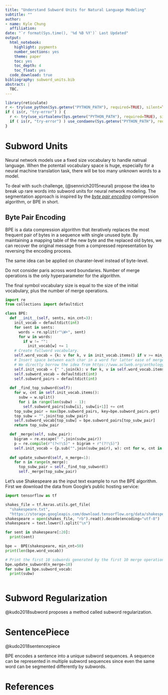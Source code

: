 ```yaml
---
title: "Understand Subword Units for Natural Language Modeling"
subtitle: ""
author:
- name: Kyle Chung
  affiliation:
date: "`r format(Sys.time(), '%d %B %Y')` Last Updated"
output:
  html_notebook: 
    highlight: pygments
    number_sections: yes
    theme: paper
    toc: yes
    toc_depth: 4
    toc_float: yes
  code_download: true
bibliography: subword_units.bib
abstract: |
  TBC.
---
```

<!--For equation reference in Rmd.-->
<script type="text/x-mathjax-config">
MathJax.Hub.Config({
  TeX: { equationNumbers: { autoNumber: "AMS" } }
});
</script>

```r
library(reticulate)
r <- try(use_python(Sys.getenv("PYTHON_PATH"), required=TRUE), silent=TRUE)
if ( is(r, "try-error") ) {
  r <- try(use_virtualenv(Sys.getenv("PYTHON_PATH"), required=TRUE), silent=TRUE)
  if ( is(r, "try-error") ) use_condaenv(Sys.getenv("PYTHON_PATH"), required=TRUE)
}
```

# Subword Units

Neural network models use a fixed size vocabulary to handle natrual language.
When the potentail vocabulary space is huge,
especially for a neural machine translation task,
there will be too many unknown words to a model.

To deal with such challenge,
(@sennrich2015neural) propose the idea to break up rare words into subword units for neural network modeling.
The segmentation approach is inspired by the [*byte pair encoding*](https://en.wikipedia.org/wiki/Byte_pair_encoding) compression algorithm,
or BPE in short.

## Byte Pair Encoding

BPE is a data compression algorithm that iteratively replaces the most frequent pair of bytes in a sequence with single unused byte.
By maintaining a mapping table of the new byte and the replaced old bytes,
we can recover the original message from a compressed representation by reversing the encoding process.

The same idea can be applied on charater-level instead of byte-level.

Do not consider paris across word boundaries.
Number of merge operations is the only hyperparameter for the algorithm.

The final symbol vocabulary size is equal to the size of the initial vocabulary,
plus the number of merge operations.


```python
import re
from collections import defaultdict

class BPE:
  def __init__(self, sents, min_cnt=3):
    init_vocab = defaultdict(int)
    for sent in sents:
      words = re.split(r"\W+", sent)
      for w in words:
        if w != "":
          init_vocab[w] += 1
    # Create fullword vocabulary.
    self.word_vocab = {k: v for k, v in init_vocab.items() if v >= min_cnt}
    # Insert space between each char in a word for latter ease of merge operation.
    # We directly borrow the idea from https://www.aclweb.org/anthology/P16-1162.
    self.init_vocab = {" ".join(k): v for k, v in self.word_vocab.items()}
    self.subword_vocab = defaultdict(int)
    self.subword_pairs = defaultdict(int)
    
  def _find_top_subword(self):
    for w, cnt in self.init_vocab.items():
      subw = w.split()
      for i in range(len(subw) - 1):
        self.subword_pairs[subw[i], subw[i+1]] += cnt
    top_subw_pair = max(bpe.subword_pairs, key=bpe.subword_pairs.get)
    top_subw = "".join(top_subw_pair)
    self.subword_vocab[top_subw] = bpe.subword_pairs[top_subw_pair]
    return top_subw_pair

  def _merge(self, subw_pair):
    bigram = re.escape(" ".join(subw_pair))
    p = re.compile(r"(?<!\S)" + bigram + r"(?!\S)")
    self.init_vocab = {p.sub("".join(subw_pair), w): cnt for w, cnt in self.init_vocab.items()}
  
  def update_subword(self, n_merge=1):
    for n in range(n_merge):
      top_subw_pair = self._find_top_subword()
      self._merge(top_subw_pair)
```

Let's use Shakespeare as the input text example to run the BPE algorithm.
First we download the data from Google's public hosting service:

```python
import tensorflow as tf

shakes_file = tf.keras.utils.get_file(
  "shakespeare.txt",
  "https://storage.googleapis.com/download.tensorflow.org/data/shakespeare.txt")
shakespeare = open(shakes_file, "rb").read().decode(encoding="utf-8")
shakespeare = text.lower().split("\n")

for sent in shakespeare[:20]:
  print(sent)
```

```python
bpe =  BPE(shakespeare, min_cnt=50)
print(len(bpe.word_vocab))

# Print the first 10 subwords generated by the first 10 merge operations.
bpe.update_subword(n_merge=10)
for subw in bpe.subword_vocab:
  print(subw)
```



```python

```


# Subword Regularization

@kudo2018subword proposes a method called subword regularization.


# SentencePiece

@kudo2018sentencepiece

BPE encodes a sentence into a unique subword sequences.
A sequence can be represented in multiple subword sequences since even the same word can be segmented differently by subwords.

# References
